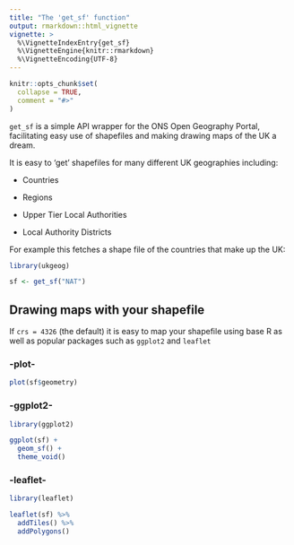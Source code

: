 ```yaml
---
title: "The 'get_sf' function"
output: rmarkdown::html_vignette
vignette: >
  %\VignetteIndexEntry{get_sf}
  %\VignetteEngine{knitr::rmarkdown}
  %\VignetteEncoding{UTF-8}
---
```


```r
knitr::opts_chunk$set(
  collapse = TRUE,
  comment = "#>"
)
```

`get_sf` is a simple API wrapper for the ONS Open Geography Portal, facilitating easy use of shapefiles and making drawing maps of the UK a dream.

It is easy to 'get' shapefiles for many different UK geographies including:

* Countries

* Regions

* Upper Tier Local Authorities

* Local Authority Districts

For example this fetches a shape file of the countries that make up the UK:
```r
library(ukgeog)

sf <- get_sf("NAT")
```

## Drawing maps with your shapefile

If ` crs = 4326 ` (the default) it is easy to map your shapefile using base R as well as popular packages such as ` ggplot2 ` and `leaflet`

### -plot-

```r
plot(sf$geometry)
```

### -ggplot2-

```r
library(ggplot2)

ggplot(sf) + 
  geom_sf() +
  theme_void()
```

### -leaflet-

```r
library(leaflet)

leaflet(sf) %>% 
  addTiles() %>% 
  addPolygons()
```

